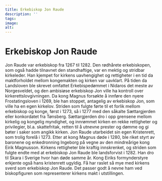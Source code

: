 ```yaml
---
title: Erkebiskop Jon Raude
description: ''
tags:
image: 
alt: 
---
```


# Erkebiskop Jon Raude

Jon Raude var erkebiskop fra 1267 til 1282. Den rødhårete erkebiskopen, som også hadde tilnavnet den standhaftige, var en mektig og stridbar kirkeleder. Han kjempet for kirkens uavhengighet og rettigheter i en tid da maktforholdet mellom kongemakten og kirken var uavklart. På tiden da Landsloven ble skrevet omfattet Erkebispedømmet i Nidaros det meste av Norgesveldet, og den ambisiøse erkebiskop Jon ville ha kontroll over kirkerettslovgivningen. Da kong Magnus forsøkte å innføre den nyere Frostatingsloven i 1269, ble han stoppet, antagelig av erkebiskop Jon, som ville ha en egen kirkelov. Striden som fulgte førte til et forlik mellom erkebiskop og konge, først i 1273, så i 1277 med den såkalte Sættargjerden eller konkordatet fra Tønsberg. Sættargjerden dro i opp grensene mellom kirkelig og kongelig myndighet, og innrømmet kirken en rekke rettigheter og privilegier, bl.a. skattefritak, retten til å utnevne prester og dømme og gi bøter i saker som angikk kirken. Jon Raude utarbeidet sin egen Kristenrett, som trolig forelå i 1273. Etter at kong Magnus døde i 1280, ble riket styrt av baronene og enkedronning Ingeborg på vegne av den mindreårige kong Eirik Magnusson. Kirkens rettigheter ble kraftig innskrenket, og striden som fulgte endte med at erkebiskop Jon Raude ble landsforvist i 1282. Han dro til Skara i Sverige hvor han døde samme år. Kong Eiriks formynderstyre erkjente også hans kristenrett ugyldig. Få har raslet så mye med kirkens sverd som erkebiskop Jon Raude. Det passer godt å nevne ham ved biskopfiguren som representerer kirkens makt i utstillingen.

